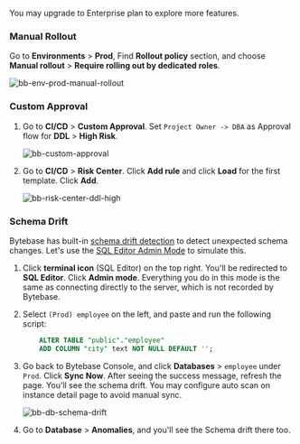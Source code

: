 You may upgrade to Enterprise plan to explore more features.

### Manual Rollout

Go to **Environments** > **Prod**, Find **Rollout policy** section, and choose **Manual rollout** > **Require rolling out by dedicated roles**.

![bb-env-prod-manual-rollout](/content/docs/tutorials/share/bb-env-prod-manual-rollout.webp)

### Custom Approval

1. Go to **CI/CD** > **Custom Approval**. Set `Project Owner -> DBA` as Approval flow for **DDL** > **High Risk**.

   ![bb-custom-approval](/content/docs/tutorials/share/bb-custom-approval.webp)

1. Go to **CI/CD** > **Risk Center**. Click **Add rule** and click **Load** for the first template. Click **Add**.

   ![bb-risk-center-ddl-high](/content/docs/tutorials/share/bb-risk-center-ddl-high.webp)

### Schema Drift

Bytebase has built-in [schema drift detection](/docs/change-database/drift-detection/) to detect unexpected schema changes. Let's use the [SQL Editor Admin Mode](/docs/sql-editor/admin-mode/) to simulate this.

1. Click **terminal icon** (SQL Editor) on the top right. You'll be redirected to **SQL Editor**. Click **Admin mode**. Everything you do in this mode is the same as connecting directly to the server, which is not recorded by Bytebase.

1. Select `(Prod) employee` on the left, and paste and run the following script:

   ```sql
       ALTER TABLE "public"."employee"
       ADD COLUMN "city" text NOT NULL DEFAULT '';
   ```

1. Go back to Bytebase Console, and click **Databases** > `employee` under `Prod`. Click **Sync Now**. After seeing the success message, refresh the page. You'll see the schema drift. You may configure auto scan on instance detail page to avoid manual sync.

   ![bb-db-schema-drift](/content/docs/tutorials/share/bb-db-schema-drift.webp)

1. Go to **Database** > **Anomalies**, and you'll see the Schema drift there too.
